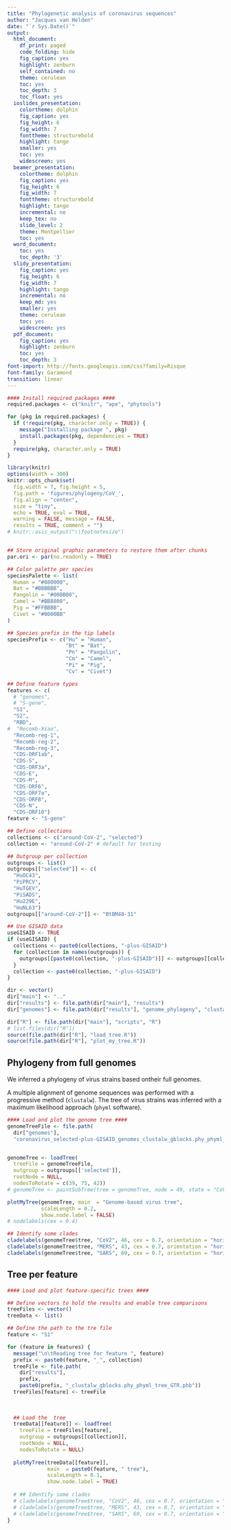 ```yaml
---
title: "Phylogenetic analysis of coronavirus sequences"
author: "Jacques van Helden"
date: "`r Sys.Date()`"
output:
  html_document:
    df_print: paged
    code_folding: hide
    fig_caption: yes
    highlight: zenburn
    self_contained: no
    theme: cerulean
    toc: yes
    toc_depth: 3
    toc_float: yes
  ioslides_presentation:
    colortheme: dolphin
    fig_caption: yes
    fig_height: 6
    fig_width: 7
    fonttheme: structurebold
    highlight: tango
    smaller: yes
    toc: yes
    widescreen: yes
  beamer_presentation:
    colortheme: dolphin
    fig_caption: yes
    fig_height: 6
    fig_width: 7
    fonttheme: structurebold
    highlight: tango
    incremental: no
    keep_tex: no
    slide_level: 2
    theme: Montpellier
    toc: yes
  word_document:
    toc: yes
    toc_depth: '3'
  slidy_presentation:
    fig_caption: yes
    fig_height: 6
    fig_width: 7
    highlight: tango
    incremental: no
    keep_md: yes
    smaller: yes
    theme: cerulean
    toc: yes
    widescreen: yes
  pdf_document:
    fig_caption: yes
    highlight: zenburn
    toc: yes
    toc_depth: 3
font-import: http://fonts.googleapis.com/css?family=Risque
font-family: Garamond
transition: linear
---
```


```r
#### Install required packages ####
required.packages <- c("knitr", "ape", "phytools")

for (pkg in required.packages) {
  if (!require(pkg, character.only = TRUE)) {
    message("Installing package ", pkg)
    install.packages(pkg, dependencies = TRUE)
  }
  require(pkg, character.only = TRUE)
}


```



```r
library(knitr)
options(width = 300)
knitr::opts_chunk$set(
  fig.width = 7, fig.height = 5, 
  fig.path = 'figures/phylogeny/CoV_',
  fig.align = "center", 
  size = "tiny", 
  echo = TRUE, eval = TRUE, 
  warning = FALSE, message = FALSE, 
  results = TRUE, comment = "")
# knitr::asis_output("\\footnotesize")


## Store original graphic parameters to restore them after chunks
par.ori <- par(no.readonly = TRUE)


```


```r

## Color palette per species
speciesPalette <- list(
  Human = "#880000",
  Bat = "#BBBBBB",
  Pangolin = "#00BB00",
  Camel = "#BB8800",
  Pig = "#FFBBBB",
  Civet = "#0000BB"
)

## Species prefix in the tip labels
speciesPrefix <- c("Hu" = "Human",
                   "Bt" = "Bat",
                   "Pn" = "Pangolin",
                   "Cm" = "Camel",
                   "Pi" = "Pig",
                   "Cv" = "Civet")

## Define feature types
features <- c(
  # "genomes", 
  # "S-gene", 
  "S1",  
  "S2", 
  "RBD", 
#  "Recomb-Xiao",
  "Recomb-reg-1",
  "Recomb-reg-2",
  "Recomb-reg-3",
  "CDS-ORF1ab",
  "CDS-S",
  "CDS-ORF3a",
  "CDS-E",
  "CDS-M",
  "CDS-ORF6",
  "CDS-ORF7a",
  "CDS-ORF8",
  "CDS-N",
  "CDS-ORF10")
feature <- "S-gene"

## Define collections
collections <- c("around-CoV-2", "selected")
collection <- "around-CoV-2" # default for testing

## Outgroup per collection
outgroups <- list()
outgroups[["selected"]] <- c(
  "HuOC43",
  "PiPRCV",
  "HuTGEV",
  "PiSADS",
  "Hu229E",
  "HuNL63")
outgroups[["around-CoV-2"]] <- "BtBM48-31"

## Use GISAID data
useGISAID <- TRUE
if (useGISAID) {
  collections <- paste0(collections, "-plus-GISAID")
  for (collection in names(outgroups)) {
    outgroups[[paste0(collection, "-plus-GISAID")]] <- outgroups[[collection]]
  }
  collection <- paste0(collection, "-plus-GISAID")
}

```



```r
dir <- vector()
dir["main"] <- ".."
dir["results"] <- file.path(dir["main"], "results")
dir["genomes"] <- file.path(dir["results"], "genome_phylogeny", "clustalw_alignments")

dir["R"] <- file.path(dir["main"], "scripts", "R")
# list.files(dir["R"])
source(file.path(dir["R"], "load_tree.R"))
source(file.path(dir["R"], "plot_my_tree.R"))

```




## Phylogeny from full genomes

We inferred a phylogeny of virus strains based ontheir full genomes. 

A multiple alignment of genome sequences was performed with a progressive method (`clustalw`). The tree of virus strains was inferred with a maximum likelihood approach (`phyml` software).




```r

#### Load and plot the genome tree ####
genomeTreeFile <- file.path(
  dir["genomes"],
  "coronavirus_selected-plus-GISAID_genomes_clustalw_gblocks.phy_phyml_tree.phb")


genomeTree <- loadTree(
  treeFile = genomeTreeFile, 
  outgroup = outgroups[['selected']], 
  rootNode = NULL, 
  nodesToRotate = c(39, 75, 42))
# genomeTree <- paintSubTree(tree = genomeTree, node = 49, state = "CoV2")

plotMyTree(genomeTree, main  = "Genome-based virus tree", 
           scaleLength = 0.2,
           show.node.label = FALSE)
# nodelabels(cex = 0.4)

## Identify some clades
cladelabels(genomeTree$tree, "CoV2", 46, cex = 0.7, orientation = "horizontal", offset = 5)
cladelabels(genomeTree$tree, "MERS", 43, cex = 0.7, orientation = "horizontal", offset = 5)
cladelabels(genomeTree$tree, "SARS", 69, cex = 0.7, orientation = "horizontal", offset = 5)

```

## Tree per feature

```r

#### Load and plot feature-specific trees ####

## Define vectors to hold the results and enable tree comparisons
treeFiles <- vector()
treeData <- list()

## Define the path to the tre file
feature <- "S1"

for (feature in features) {
  message("\n\tReading tree for feature ", feature)
  prefix <- paste0(feature, "_", collection)
  treeFile <- file.path(
    dir["results"],
    prefix, 
    paste0(prefix, "_clustalw_gblocks.phy_phyml_tree_GTR.phb"))
  treeFiles[feature] <- treeFile
  
  
  
  ## Load the  tree
  treeData[[feature]] <- loadTree(
    treeFile = treeFiles[feature], 
    outgroup = outgroups[[collection]], 
    rootNode = NULL, 
    nodesToRotate = NULL)
  
  plotMyTree(treeData[[feature]], 
             main  = paste0(feature, " tree"), 
             scaleLength = 0.1,
             show.node.label = TRUE)
  
  # ## Identify some clades
  # cladelabels(genomeTree$tree, "CoV2", 46, cex = 0.7, orientation = "horizontal", offset = 5)
  # cladelabels(genomeTree$tree, "MERS", 43, cex = 0.7, orientation = "horizontal", offset = 5)
  # cladelabels(genomeTree$tree, "SARS", 69, cex = 0.7, orientation = "horizontal", offset = 5)
}

```


